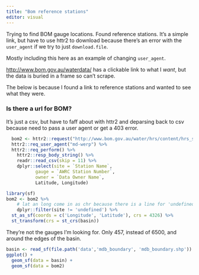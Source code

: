 ```yaml
---
title: "Bom reference stations"
editor: visual
---
```


Trying to find BOM gauge locations. Found reference stations. It's a simple link, but have to use httr2 to download because there's an error with the `user_agent` if we try to just `download.file`.

Mostly including this here as an example of changing `user_agent`.

[http://www.bom.gov.au/waterdata/](http://www.bom.gov.au/waterdata/z) has a clickable link to what I *want*, but the data is buried in a frame so can't scrape.

The below is because I found a link to reference stations and wanted to see what they were.

### Is there a url for BOM?

It's just a csv, but have to faff about with httr2 and deparsing back to csv because need to pass a user agent or get a 403 error.

```r

  bom2 <- httr2::request("http://www.bom.gov.au/water/hrs/content/hrs_station_details.csv") %>%
  httr2::req_user_agent("md-werp") %>% 
  httr2::req_perform() %>% 
    httr2::resp_body_string() %>% 
    readr::read_csv(skip = 11) %>% 
    dplyr::select(site = `Station Name`, 
           gauge = `AWRC Station Number`,  
           owner = `Data Owner Name`, 
           Latitude, Longitude)

```

```r
library(sf)
bom2 <- bom2 %>%
    # lat an long come in as chr because there is a line for 'undefined'
    dplyr::filter(site != 'undefined') %>%
  st_as_sf(coords = c('Longitude', 'Latitude'), crs = 4326) %>% 
  st_transform(crs = st_crs(basin))
```

They're not the gauges I'm looking for. Only 457, instead of 6500, and around the edges of the basin.

```r
basin <- read_sf(file.path('data','mdb_boundary', 'mdb_boundary.shp'))
ggplot() + 
  geom_sf(data = basin) +
  geom_sf(data = bom2)
```
